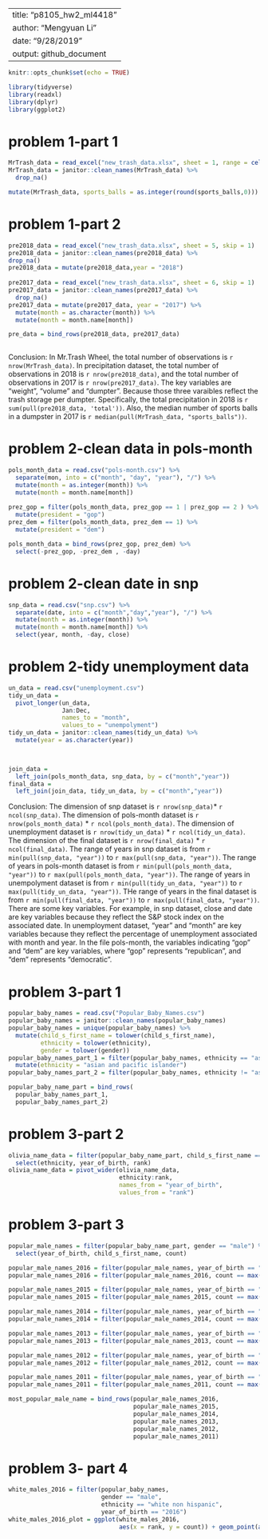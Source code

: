 
---
title: "p8105_hw2_ml4418"
author: "Mengyuan Li"
date: "9/28/2019"
output: github_document
---

```r
knitr::opts_chunk$set(echo = TRUE)
```

```r
library(tidyverse)
library(readxl)
library(dplyr)
library(ggplot2)
```

# problem 1-part 1
```r
MrTrash_data = read_excel("new_trash_data.xlsx", sheet = 1, range = cell_cols("A:N"))
MrTrash_data = janitor::clean_names(MrTrash_data) %>%
  drop_na()

mutate(MrTrash_data, sports_balls = as.integer(round(sports_balls,0)))
```


# problem 1-part 2
```r
pre2018_data = read_excel("new_trash_data.xlsx", sheet = 5, skip = 1)
pre2018_data = janitor::clean_names(pre2018_data) %>%
drop_na()
pre2018_data = mutate(pre2018_data,year = "2018")
  
pre2017_data = read_excel("new_trash_data.xlsx", sheet = 6, skip = 1)
pre2017_data = janitor::clean_names(pre2017_data) %>%
  drop_na()
pre2017_data = mutate(pre2017_data, year = "2017") %>%
  mutate(month = as.character(month)) %>%
  mutate(month = month.name[month])

pre_data = bind_rows(pre2018_data, pre2017_data)
  
```

Conclusion: In Mr.Trash Wheel, the total number of observations is `r nrow(MrTrash_data)`. In precipitation dataset, the total number of observations in 2018 is `r nrow(pre2018_data)`, and the total number of observations in 2017 is `r nrow(pre2017_data)`. The key variables are "weight", "volume" and "dumpter". Because those three varaibles reflect the trash storage per dumpter. Specifically, the total precipitation in 2018 is `r sum(pull(pre2018_data, 'total'))`. Also, the median number of sports balls in a dumpster in 2017 is `r median(pull(MrTrash_data, "sports_balls"))`.

# problem 2-clean data in pols-month
```r
pols_month_data = read.csv("pols-month.csv") %>%
  separate(mon, into = c("month", "day", "year"), "/") %>%
  mutate(month = as.integer(month)) %>%
  mutate(month = month.name[month])
 
prez_gop = filter(pols_month_data, prez_gop == 1 | prez_gop == 2 ) %>%
  mutate(president = "gop")
prez_dem = filter(pols_month_data, prez_dem == 1) %>%
  mutate(president = "dem")

pols_month_data = bind_rows(prez_gop, prez_dem) %>%
  select(-prez_gop, -prez_dem , -day)
```

# problem 2-clean date in snp
```r
snp_data = read.csv("snp.csv") %>%
  separate(date, into = c("month","day","year"), "/") %>%
  mutate(month = as.integer(month)) %>%
  mutate(month = month.name[month]) %>%
  select(year, month, -day, close)
```

# problem 2-tidy unemployment data
```r
un_data = read.csv("unemployment.csv")
tidy_un_data = 
  pivot_longer(un_data,
               Jan:Dec,
               names_to = "month",
               values_to = "unempolyment") 
tidy_un_data = janitor::clean_names(tidy_un_data) %>%
  mutate(year = as.character(year))
  


join_data = 
  left_join(pols_month_data, snp_data, by = c("month","year"))
final_data = 
  left_join(join_data, tidy_un_data, by = c("month","year"))
```
  
Conclusion: The dimension of snp dataset is `r nrow(snp_data)`* `r ncol(snp_data)`. The dimension of pols-month dataset is `r nrow(pols_month_data)` * `r ncol(pols_month_data)`. The dimension of unemployment dataset is `r nrow(tidy_un_data)` * `r ncol(tidy_un_data)`. The dimension of the final dataset is `r nrow(final_data)` * `r ncol(final_data)`. The range of years in snp dataset is from `r min(pull(snp_data, "year"))` to `r max(pull(snp_data, "year"))`. The range of years in pols-month dataset is from `r min(pull(pols_month_data, "year"))` to `r max(pull(pols_month_data, "year"))`. The range of years in unempolyment dataset is from `r min(pull(tidy_un_data, "year"))` to `r max(pull(tidy_un_data, "year"))`. THe range of years in the final dataset is from `r min(pull(final_data, "year"))` to `r max(pull(final_data, "year"))`. There are some key variables. For example, in snp dataset, close and date are key variables because they reflect the S&P stock index on the associated date. In unemployment dataset, "year" and "month" are key variables because they reflect the percentage of unemployment associated with month and year. In the file pols-month, the variables indicating "gop" and "dem" are key variables, where "gop" represents "republican", and "dem" represents "democratic". 


# problem 3-part 1
```r
popular_baby_names = read.csv("Popular_Baby_Names.csv")
popular_baby_names = janitor::clean_names(popular_baby_names)
popular_baby_names = unique(popular_baby_names) %>%
  mutate(child_s_first_name = tolower(child_s_first_name),
         ethnicity = tolower(ethnicity),
         gender = tolower(gender))
popular_baby_names_part_1 = filter(popular_baby_names, ethnicity == "asian and paci") %>%
  mutate(ethnicity = "asian and pacific islander")
popular_baby_names_part_2 = filter(popular_baby_names, ethnicity != "asian and paci")

popular_baby_name_part = bind_rows(
  popular_baby_names_part_1, 
  popular_baby_names_part_2)


```
  

# problem 3-part 2
```r
olivia_name_data = filter(popular_baby_name_part, child_s_first_name == "Olivia") %>%
  select(ethnicity, year_of_birth, rank)
olivia_name_data = pivot_wider(olivia_name_data, 
                               ethnicity:rank, 
                               names_from = "year_of_birth",
                               values_from = "rank")
```


# problem 3-part 3
```r
popular_male_names = filter(popular_baby_name_part, gender == "male") %>%
  select(year_of_birth, child_s_first_name, count)

popular_male_names_2016 = filter(popular_male_names, year_of_birth == "2016") 
popular_male_names_2016 = filter(popular_male_names_2016, count == max(count))

popular_male_names_2015 = filter(popular_male_names, year_of_birth == "2015")
popular_male_names_2015 = filter(popular_male_names_2015, count == max(count))

popular_male_names_2014 = filter(popular_male_names, year_of_birth == "2014")
popular_male_names_2014 = filter(popular_male_names_2014, count == max(count))

popular_male_names_2013 = filter(popular_male_names, year_of_birth == "2013")
popular_male_names_2013 = filter(popular_male_names_2013, count == max(count))

popular_male_names_2012 = filter(popular_male_names, year_of_birth == "2012")
popular_male_names_2012 = filter(popular_male_names_2012, count == max(count))

popular_male_names_2011 = filter(popular_male_names, year_of_birth == "2011")
popular_male_names_2011 = filter(popular_male_names_2011, count == max(count))

most_popular_male_name = bind_rows(popular_male_names_2016,
                                   popular_male_names_2015,
                                   popular_male_names_2014,
                                   popular_male_names_2013,
                                   popular_male_names_2012,
                                   popular_male_names_2011)
```


# problem 3- part 4
```r
white_males_2016 = filter(popular_baby_names, 
                          gender == "male",
                          ethnicity == "white non hispanic",
                          year_of_birth == "2016")
white_males_2016_plot = ggplot(white_males_2016,
                               aes(x = rank, y = count)) + geom_point(aes(color = "lightpink"))
```

  
  